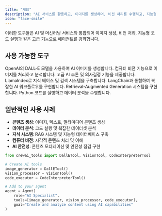```yaml
---
title: "개요"
description: "AI 서비스를 활용하고, 이미지를 생성하며, 비전 처리를 수행하고, 지능형 시스템을 구축합니다"
icon: "face-smile"
---
```


이러한 도구들은 AI 및 머신러닝 서비스와 통합되어 이미지 생성, 비전 처리, 지능형 코드 실행과 같은 고급 기능으로 에이전트를 강화합니다.

## **사용 가능한 도구**

<CardGroup cols={2}>
  <Card title="DALL-E 도구" icon="image" href="/ko/tools/ai-ml/dalletool">
    OpenAI의 DALL-E 모델을 사용하여 AI 이미지를 생성합니다.
  </Card>

  <Card title="Vision 도구" icon="eye" href="/ko/tools/ai-ml/visiontool">
    컴퓨터 비전 기능으로 이미지를 처리하고 분석합니다.
  </Card>

  <Card title="AI Mind 도구" icon="brain" href="/ko/tools/ai-ml/aimindtool">
    고급 AI 추론 및 의사결정 기능을 제공합니다.
  </Card>

  <Card title="LlamaIndex 도구" icon="llama" href="/ko/tools/ai-ml/llamaindextool">
    LlamaIndex로 지식 베이스 및 검색 시스템을 구축합니다.
  </Card>

  <Card title="LangChain 도구" icon="link" href="/ko/tools/ai-ml/langchaintool">
    LangChain과 통합하여 복잡한 AI 워크플로우를 구현합니다.
  </Card>

  <Card title="RAG 도구" icon="database" href="/ko/tools/ai-ml/ragtool">
    Retrieval-Augmented Generation 시스템을 구현합니다.
  </Card>

  <Card title="Code Interpreter 도구" icon="code" href="/ko/tools/ai-ml/codeinterpretertool">
    Python 코드를 실행하고 데이터 분석을 수행합니다.
  </Card>
</CardGroup>

## **일반적인 사용 사례**

- **콘텐츠 생성**: 이미지, 텍스트, 멀티미디어 콘텐츠 생성
- **데이터 분석**: 코드 실행 및 복잡한 데이터셋 분석
- **지식 시스템**: RAG 시스템 및 지능형 데이터베이스 구축
- **컴퓨터 비전**: 시각적 콘텐츠 처리 및 이해
- **AI 안전성**: 콘텐츠 모더레이션 및 안전성 점검 구현

```python
from crewai_tools import DallETool, VisionTool, CodeInterpreterTool

# Create AI tools
image_generator = DallETool()
vision_processor = VisionTool()
code_executor = CodeInterpreterTool()

# Add to your agent
agent = Agent(
    role="AI Specialist",
    tools=[image_generator, vision_processor, code_executor],
    goal="Create and analyze content using AI capabilities"
)
```